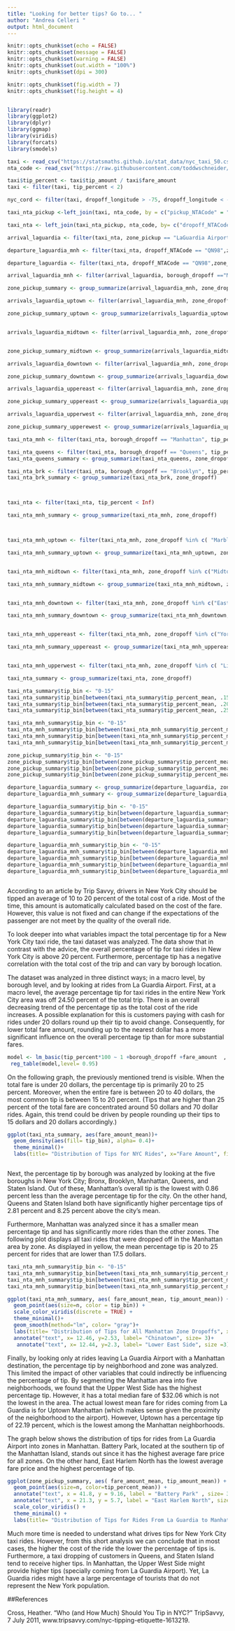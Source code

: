 ```yaml
---
title: "Looking for better tips? Go to... "
author: "Andrea Celleri "
output: html_document
---
```


```r
knitr::opts_chunk$set(echo = FALSE)
knitr::opts_chunk$set(message = FALSE)
knitr::opts_chunk$set(warning = FALSE)
knitr::opts_chunk$set(out.width = "100%")
knitr::opts_chunk$set(dpi = 300)

knitr::opts_chunk$set(fig.width = 7)
knitr::opts_chunk$set(fig.height = 4)


library(readr)
library(ggplot2)
library(dplyr)
library(ggmap)
library(viridis)
library(forcats)
library(smodels)
```


```r
taxi <- read_csv("https://statsmaths.github.io/stat_data/nyc_taxi_50.csv")
nta_code <- read_csv("https://raw.githubusercontent.com/toddwschneider/nyc-taxi-data/master/data/taxi-zone-lookup-with-ntacode.csv")

```


```r

taxi$tip_percent <- taxi$tip_amount / taxi$fare_amount
taxi <- filter(taxi, tip_percent < 2)

nyc_cord <- filter(taxi, dropoff_longitude > -75, dropoff_longitude < -65, dropoff_latitude < 42, dropoff_latitude > 40  )

taxi_nta_pickup <-left_join(taxi, nta_code, by = c("pickup_NTACode" = "ntacode"))

taxi_nta <- left_join(taxi_nta_pickup, nta_code, by= c("dropoff_NTACode" = "ntacode"), suffix = c("_pickup", "_dropoff"), tip_percent < 2)

arrival_laguardia <- filter(taxi_nta, zone_pickup == "LaGuardia Airport" ,pickup_longitude > -74.8, pickup_longitude < -73.2, pickup_latitude < 42, pickup_latitude > 40.76)

departure_laguardia_mnh <- filter(taxi_nta, dropoff_NTACode == "QN98",zone_dropoff == "LaGuardia Airport" , dropoff_longitude > -74.8, dropoff_longitude < -73.2, dropoff_latitude < 42, dropoff_latitude > 40.76 , borough_pickup =="Manhattan")

departure_laguardia <- filter(taxi_nta, dropoff_NTACode == "QN98",zone_dropoff == "LaGuardia Airport" , dropoff_longitude > -74.8, dropoff_longitude < -73.2, dropoff_latitude < 42, dropoff_latitude > 40.76 )

```

```r
arrival_laguardia_mnh <- filter(arrival_laguardia, borough_dropoff =="Manhattan")

zone_pickup_summary <- group_summarize(arrival_laguardia_mnh, zone_dropoff)

arrivals_laguardia_uptown <- filter(arrival_laguardia_mnh, zone_dropoff %in% c( "Marble Hill", "Inwood", "Washigton Heights", "West Harlem", "Hamilton Heights", "Manhattanville", "Morningside Heights", "Central Harlem", "Harlem", "Astor Row", "Sugar Hill", "Marcus Garvey Park", "Le Petit Senegal", "East Harlem", "Upper East Side", "Lenox Hill", "Carnegie Hill", "Yorkville", "Upper West Side", "Lincoln Square", "Morningside Heights", "Washington Heights North", "Washington Heights South", "Inwood", "Inwood Hill Park", "Highbridge Park", "Hamilton Heights", "Central Harlem North", "East Harlem North", "Morningside Heights"))

zone_pickup_summary_uptown <- group_summarize(arrivals_laguardia_uptown, zone_dropoff)


arrivals_laguardia_midtown <- filter(arrival_laguardia_mnh, zone_dropoff %in% c("Midtown", "Columbus Circle", "Sutton Place", "Rickefeller Center", "Diamond District", "Trutle Bay", "Midtown East", "Midtown", "Tudon City", "Little Brazil" , "Hudson Yards", "Midtown West", "Garment District", "Koreatown", "Murray Hill", "Tenderloin", "Madison Sq", "Clinton West", "East Chelsea", "Flatiron", "Garment District", "Union sq" , "Kips Bay", "Murray Hill", "West Chelsea/Hudson Yards", "Sutton Place/Turtle Bay North", "UN/Turtle Bay South","Sutton Place/Turtle Bay North", "Penn Station/Madison Sq West", "Times Sq/Theatre District", "Gramercy", "Union Sq", "Midtown North", "Midtown South"))


zone_pickup_summary_midtown <- group_summarize(arrivals_laguardia_midtown, zone_dropoff)

arrivals_laguardia_downtown <- filter(arrival_laguardia_mnh, zone_dropoff %in% c("East Village", "Alphabet City", "TriBeCa/Civic Center", " Little Italy/NoLiTa", "SoHo", "Hudson Sq", " Lower East Side", "Chinatown", "seaport","Two Bridges/Seward Park", "World Trade Center", "Financial District South", "Financial District North", "Battery Park City", "Battery Park", "Greenwich Village North", "Greenwich Village South", "Meatpacking/West Village West", "West Village", "Seaport", "Lower East Side", "Little Italy/NoLiTa"))

zone_pickup_summary_downtown <- group_summarize(arrivals_laguardia_downtown, zone_dropoff)

arrivals_laguardia_uppereast <- filter(arrival_laguardia_mnh, zone_dropoff %in% c("Yorkville East", "Upper East Side North", "Upper East Side South", "Yorkville West", "East Harlem South", "Lenox Hill West", "Lenox Hill East"))

zone_pickup_summary_uppereast <- group_summarize(arrivals_laguardia_uppereast, zone_dropoff)

arrivals_laguardia_upperwest <- filter(arrival_laguardia_mnh, zone_dropoff %in% c( "Lincoln Square East", "Lincoln Square West","Bloomingdale",  "Upper West Side North", "Upper West Side South", "Manhattan Valley", "Bloomingdale"))

zone_pickup_summary_upperewest <- group_summarize(arrivals_laguardia_upperwest, zone_dropoff)

```

```r
taxi_nta_mnh <- filter(taxi_nta, borough_dropoff == "Manhattan", tip_percent < Inf, tip_percent < 2)

taxi_nta_queens <- filter(taxi_nta, borough_dropoff == "Queens", tip_percent < Inf, tip_percent < 2)
taxi_nta_queens_summary <- group_summarize(taxi_nta_queens, zone_dropoff)

taxi_nta_brk <- filter(taxi_nta, borough_dropoff == "Brooklyn", tip_percent < Inf, tip_percent < 2)
taxi_nta_brk_summary <- group_summarize(taxi_nta_brk, zone_dropoff)



taxi_nta <- filter(taxi_nta, tip_percent < Inf)

taxi_nta_mnh_summary <- group_summarize(taxi_nta_mnh, zone_dropoff)



taxi_nta_mnh_uptown <- filter(taxi_nta_mnh, zone_dropoff %in% c( "Marble Hill", "Inwood", "Washigton Heights", "West Harlem", "Hamilton Heights", "Manhattanville", "Morningside Heights", "Central Harlem", "Harlem", "Astor Row", "Sugar Hill", "Marcus Garvey Park", "Le Petit Senegal", "East Harlem", "Upper East Side", "Lenox Hill", "Carnegie Hill", "Yorkville", "Upper West Side", "Lincoln Square", "Morningside Heights", "Washington Heights North", "Washington Heights South", "Inwood", "Inwood Hill Park", "Highbridge Park", "Hamilton Heights", "Central Harlem North", "East Harlem North", "Morningside Heights"))

taxi_nta_mnh_summary_uptown <- group_summarize(taxi_nta_mnh_uptown, zone_dropoff)


taxi_nta_mnh_midtown <- filter(taxi_nta_mnh, zone_dropoff %in% c("Midtown", "Columbus Circle", "Sutton Place", "Rickefeller Center", "Diamond District", "Trutle Bay", "Midtown East", "Midtown", "Tudon City", "Little Brazil" , "Hudson Yards", "Midtown West", "Garment District", "Koreatown", "Murray Hill", "Tenderloin", "Madison Sq", "Clinton West", "East Chelsea", "Flatiron", "Garment District", "Union sq" , "Kips Bay", "Murray Hill", "West Chelsea/Hudson Yards", "Sutton Place/Turtle Bay North", "UN/Turtle Bay South","Sutton Place/Turtle Bay North", "Penn Station/Madison Sq West", "Times Sq/Theatre District", "Gramercy", "Union Sq", "Midtown North", "Midtown South"))

taxi_nta_mnh_summary_midtown <- group_summarize(taxi_nta_mnh_midtown, zone_dropoff)


taxi_nta_mnh_downtown <- filter(taxi_nta_mnh, zone_dropoff %in% c("East Village", "Alphabet City", "TriBeCa/Civic Center", " Little Italy/NoLiTa", "SoHo", "Hudson Sq", " Lower East Side", "Chinatown", "seaport","Two Bridges/Seward Park", "World Trade Center", "Financial District South", "Financial District North", "Battery Park City", "Battery Park", "Greenwich Village North", "Greenwich Village South", "Meatpacking/West Village West", "West Village", "Seaport", "Lower East Side", "Little Italy/NoLiTa"))

taxi_nta_mnh_summary_downtown <- group_summarize(taxi_nta_mnh_downtown, zone_dropoff)


taxi_nta_mnh_uppereast <- filter(taxi_nta_mnh, zone_dropoff %in% c("Yorkville East", "Upper East Side North", "Upper East Side South", "Yorkville West", "East Harlem South", "Lenox Hill West", "Lenox Hill East"))

taxi_nta_mnh_summary_uppereast <- group_summarize(taxi_nta_mnh_uppereast, zone_dropoff)


taxi_nta_mnh_upperwest <- filter(taxi_nta_mnh, zone_dropoff %in% c( "Lincoln Square East", "Lincoln Square West","Bloomingdale",  "Upper West Side North", "Upper West Side South", "Manhattan Valley", "Bloomingdale"))
```

```r
taxi_nta_summary <- group_summarize(taxi_nta, zone_dropoff)

taxi_nta_summary$tip_bin <- "0-15"
taxi_nta_summary$tip_bin[between(taxi_nta_summary$tip_percent_mean, .15, .20)] <- "15-20"
taxi_nta_summary$tip_bin[between(taxi_nta_summary$tip_percent_mean, .20, .25)] <- "20-25"
taxi_nta_summary$tip_bin[between(taxi_nta_summary$tip_percent_mean, .25, Inf)] <- "25+"

taxi_nta_mnh_summary$tip_bin <- "0-15"
taxi_nta_mnh_summary$tip_bin[between(taxi_nta_mnh_summary$tip_percent_mean, .15, .20)] <- "15-20"
taxi_nta_mnh_summary$tip_bin[between(taxi_nta_mnh_summary$tip_percent_mean, .20, .25)] <- "20-25"
taxi_nta_mnh_summary$tip_bin[between(taxi_nta_mnh_summary$tip_percent_mean, .25, Inf)] <- "25+"

zone_pickup_summary$tip_bin <- "0-15"
zone_pickup_summary$tip_bin[between(zone_pickup_summary$tip_percent_mean, .15, .21)] <- "15-21"
zone_pickup_summary$tip_bin[between(zone_pickup_summary$tip_percent_mean, .21, .25)] <- "21-25"
zone_pickup_summary$tip_bin[between(zone_pickup_summary$tip_percent_mean, .25, Inf)] <- "25+"

departure_laguardia_summary <- group_summarize(departure_laguardia, zone_pickup)
departure_laguardia_mnh_summary <- group_summarize(departure_laguardia_mnh, zone_pickup)

departure_laguardia_summary$tip_bin <- "0-15"
departure_laguardia_summary$tip_bin[between(departure_laguardia_summary$tip_percent_mean, .15, .20)] <- "15-20"
departure_laguardia_summary$tip_bin[between(departure_laguardia_summary$tip_percent_mean, .20, .21)] <- "20-21"
departure_laguardia_summary$tip_bin[between(departure_laguardia_summary$tip_percent_mean, .21, .25)] <- "21-25"
departure_laguardia_summary$tip_bin[between(departure_laguardia_summary$tip_percent_mean, .25, Inf)] <- "25+"

departure_laguardia_mnh_summary$tip_bin <- "0-15"
departure_laguardia_mnh_summary$tip_bin[between(departure_laguardia_mnh_summary$tip_percent_mean, .15, .20)] <- "15-20"
departure_laguardia_mnh_summary$tip_bin[between(departure_laguardia_mnh_summary$tip_percent_mean, .20, .21)] <- "20-21"
departure_laguardia_mnh_summary$tip_bin[between(departure_laguardia_mnh_summary$tip_percent_mean, .21, .25)] <- "21-25"
departure_laguardia_mnh_summary$tip_bin[between(departure_laguardia_mnh_summary$tip_percent_mean, .25, Inf)] <- "25+"
```

```r

```

According to an article by Trip Savvy, drivers in New York City should be tipped an average of 10 to 20 percent of the total cost of a ride. Most of the time, this amount is automatically calculated based on the cost of the fare. However, this value is not fixed and can change if the expectations of the passenger are not meet by the quality of the overall ride. 

To look deeper into what variables impact the total percentage tip for a New York City taxi ride, the taxi dataset was analyzed. The data show that in contrast with the advice, the overall percentage of tip for taxi rides in New York City is above 20 percent. Furthermore, percentage tip has a negative correlation with the total cost of the trip and can vary by borough location.
 

The dataset was analyzed in three distinct ways; in a macro level, by borough level, and by looking at rides from La Guardia Airport. First, at a macro level, the average percentage tip for taxi rides in the entire New York City area was off 24.50 percent of the total trip. There is an overall decreasing trend of the percentage tip as the total cost of the ride increases. A possible explanation for this is customers paying with cash for rides under 20 dollars round up their tip to avoid change. Consequently,  for lower total fare amount, rounding up to the nearest dollar has a more significant influence on the overall percentage tip than for more substantial fares. 

```r
model <- lm_basic(tip_percent*100 ~ 1 +borough_dropoff +fare_amount  , data = taxi_nta)
 reg_table(model,level= 0.95) 
```

On the following graph, the previously mentioned trend is visible. When the total fare is under 20 dollars, the percentage tip is primarily  20 to 25 percent. Moreover, when the entire fare is between 20 to 40 dollars, the most common tip is between 15 to 20 percent. (Tips that are higher than 25 percent of the total fare are concentrated around 50 dollars and 70 dollar rides. Again, this trend could be driven by people rounding up their tips to 15 dollars and 20 dollars accordingly.)

```r

ggplot(taxi_nta_summary, aes(fare_amount_mean))+
  geom_density(aes(fill= tip_bin), alpha= 0.4)+
  theme_minimal()+
  labs(title= "Distribution of Tips for NYC Rides", x="Fare Amount", fill= "Percentage Tip")



```

Next, the percentage tip by borough was analyzed by looking at the five boroughs in New York City; Bronx, Brooklyn, Manhattan, Queens, and Staten Island. Out of these, Manhattan's overall tip is the lowest with 0.86 percent less than the average percentage tip for the city. On the other hand, Queens and Staten Island both have significantly higher percentage tips of 2.81 percent and 8.25 percent above the city's mean. 

Furthermore, Manhattan was analyzed since it has a smaller mean percentage tip and has significantly more rides than the other zones. The following plot displays all taxi rides that were dropped off in the Manhattan area by zone.  As displayed in yellow, the mean percentage tip is 20 to 25 percent for rides that are lower than 17.5 dollars. 


```r
taxi_nta_mnh_summary$tip_bin <- "0-15"
taxi_nta_mnh_summary$tip_bin[between(taxi_nta_mnh_summary$tip_percent_mean, .15, .20)] <- "15-20"
taxi_nta_mnh_summary$tip_bin[between(taxi_nta_mnh_summary$tip_percent_mean, .20, .25)] <- "20-25"
taxi_nta_mnh_summary$tip_bin[between(taxi_nta_mnh_summary$tip_percent_mean, .25, Inf)] <- "25+"

ggplot(taxi_nta_mnh_summary, aes( fare_amount_mean, tip_amount_mean)) +
  geom_point(aes(size=n, color = tip_bin)) +
  scale_color_viridis(discrete = TRUE) +
  theme_minimal()+
  geom_smooth(method="lm", color= "gray")+
  labs(title= "Distribution of Tips for All Manhattan Zone Dropoffs", x="Fare Amount", y= "Tip Amount" , legend= "Percentage Tip")+
  annotate("text", x= 12.46, y=2.53, label= "Chinatown", size= 3)+
   annotate("text", x= 12.44, y=2.3, label= "Lower East Side", size =3)
```

Finally, by looking only at rides leaving La Guardia Airport with a Manhattan destination, the percentage tip by neighborhood and zone was analyzed. This limited the impact of other variables that could indirectly be influencing the percentage of tip. By segmenting the Manhattan area into five neighborhoods, we found that the Upper West Side has the highest percentage tip. However, it has a total median fare of $32.06 which is not the lowest in the area. The actual lowest mean fare for rides coming from La Guardia is for Uptown Manhattan (which makes sense given the proximity of the neighborhood to the airport). However, Uptown has a percentage tip of 22.19 percent, which is the lowest among the Manhattan neighborhoods. 

The graph below shows the distribution of tips for rides from La Guardia Airport into zones in Manhattan. Battery Park, located at the southern tip of the Manhattan Island, stands out since it has the highest average fare price for all zones. On the other hand, East Harlem North has the lowest average fare price and the highest percentage of tip. 


```r
ggplot(zone_pickup_summary, aes( fare_amount_mean, tip_amount_mean)) +
  geom_point(aes(size=n, color=tip_percent_mean)) +
  annotate("text", x = 41.8, y = 9.16, label = "Battery Park" , size= 3) +
  annotate("text", x = 21.3, y = 5.7, label = "East Harlem North", size=3 ) + 
  scale_color_viridis() +
  theme_minimal() +
  labs(title= "Distribution of Tips for Rides From La Guardia to Manhattan", x="Fare Amount", y= "Tip Amount" , legend= "Percentage Tip", fill= "Tip Percent")
```


Much more time is needed to understand what drives tips for New York City taxi rides. However, from this short analysis we can conclude that in most cases, the higher the cost of the ride the lower the percentage of tips is. Furthermore, a taxi dropping of customers in Queens, and Staten Island tend to receive higher tips. In Manhattan, the Upper West Side might provide higher tips (specially coming from La Guardia Airport). Yet, La Guardia rides might have a large percentage of tourists that do not represent the New York population. 


##References

Cross, Heather. "Who (and How Much) Should You Tip in NYC?" TripSavvy, 7 July 2011, www.tripsavvy.com/nyc-tipping-etiquette-1613219.




















